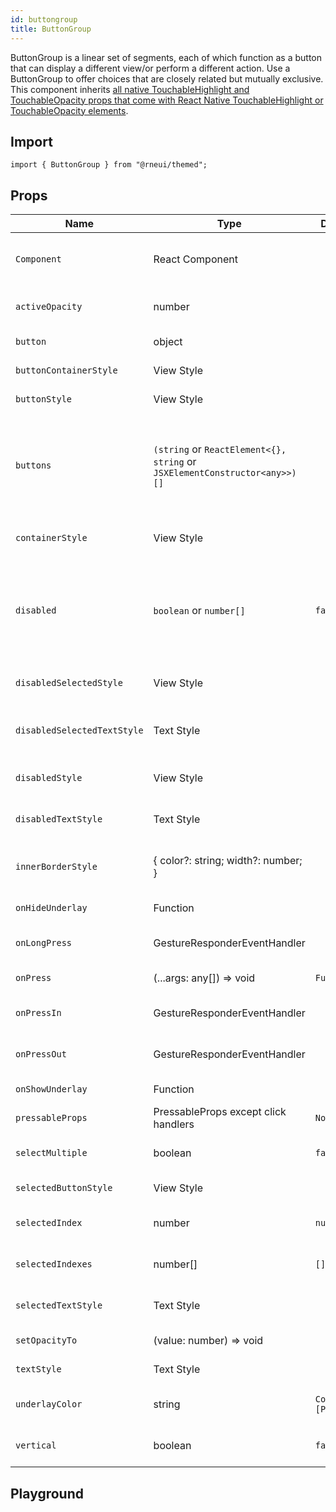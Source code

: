 ```yaml
---
id: buttongroup
title: ButtonGroup
---
```



ButtonGroup is a linear set of segments, each of which function as a button that can display a different view/or perform a different action.
Use a ButtonGroup to offer choices that are closely related but mutually exclusive.
This component inherits [all native TouchableHighlight and TouchableOpacity props that come with React Native TouchableHighlight or TouchableOpacity elements](https://reactnative.dev/docs/touchablehighlight.html).

## Import

```tsx
import { ButtonGroup } from "@rneui/themed";
```

## Props

<div class='table-responsive'>

| Name                        | Type                                                                       | Default           | Description                                                                                                                          |
| --------------------------- | -------------------------------------------------------------------------- | ----------------- | ------------------------------------------------------------------------------------------------------------------------------------ |
| `Component`                 | React Component                                                            |                   | Choose other button component such as TouchableOpacity.                                                                              |
| `activeOpacity`             | number                                                                     |                   | Add active opacity to the button in buttonGroup.                                                                                     |
| `button`                    | object                                                                     |                   | Button for the component.                                                                                                            |
| `buttonContainerStyle`      | View Style                                                                 |                   | Specify styling for button containers.                                                                                               |
| `buttonStyle`               | View Style                                                                 |                   | Specify styling for button.                                                                                                          |
| `buttons`                   | `(string` or `ReactElement<{}, string` or `JSXElementConstructor<any>>)[]` |                   | Array of buttons for component (required), if returning a component, must be an object with { element: componentName }.              |
| `containerStyle`            | View Style                                                                 |                   | Specify styling for main button container.                                                                                           |
| `disabled`                  | `boolean` or `number[]`                                                    | `false`           | Controls if buttons are disabled. Setting `true` makes all of them disabled, while using an array only makes those indices disabled. |
| `disabledSelectedStyle`     | View Style                                                                 |                   | Styling for each selected button when disabled.                                                                                      |
| `disabledSelectedTextStyle` | Text Style                                                                 |                   | Styling for the text of each selected button when disabled.                                                                          |
| `disabledStyle`             | View Style                                                                 |                   | Styling for each button when disabled.                                                                                               |
| `disabledTextStyle`         | Text Style                                                                 |                   | Styling for the text of each button when disabled.                                                                                   |
| `innerBorderStyle`          | { color?: string; width?: number; }                                        |                   | Update the styling of the interior border of the list of buttons.                                                                    |
| `onHideUnderlay`            | Function                                                                   |                   | Function called on hiding underlay.                                                                                                  |
| `onLongPress`               | GestureResponderEventHandler                                               |                   | Called when a long-tap gesture is detected.                                                                                          |
| `onPress`                   | (...args: any[]) => void                                                   | `Function`        | Method to update Button Group Index.                                                                                                 |
| `onPressIn`                 | GestureResponderEventHandler                                               |                   | Called when a touch is engaged before `onPress`.                                                                                     |
| `onPressOut`                | GestureResponderEventHandler                                               |                   | Called when a touch is released before `onPress`.                                                                                    |
| `onShowUnderlay`            | Function                                                                   |                   | Function called on showing underlay.                                                                                                 |
| `pressableProps`            | PressableProps except click handlers                                       | `None`            |                                                                                                                                      |
| `selectMultiple`            | boolean                                                                    | `false`           | Allows the user to select multiple buttons.                                                                                          |
| `selectedButtonStyle`       | View Style                                                                 |                   | Specify styling for selected button.                                                                                                 |
| `selectedIndex`             | number                                                                     | `null`            | Current selected index of array of buttons.                                                                                          |
| `selectedIndexes`           | number[]                                                                   | `[]`              | Current selected indexes from the array of buttons.                                                                                  |
| `selectedTextStyle`         | Text Style                                                                 |                   | Specify specific styling for text in the selected state.                                                                             |
| `setOpacityTo`              | (value: number) => void                                                    |                   | Function to set the opacity.                                                                                                         |
| `textStyle`                 | Text Style                                                                 |                   | Specify specific styling for text.                                                                                                   |
| `underlayColor`             | string                                                                     | `Color [Primary]` | Specify underlayColor for TouchableHighlight.                                                                                        |
| `vertical`                  | boolean                                                                    | `false`           | Display the ButtonGroup vertically.                                                                                                  |

</div>

## Playground

<Play />
